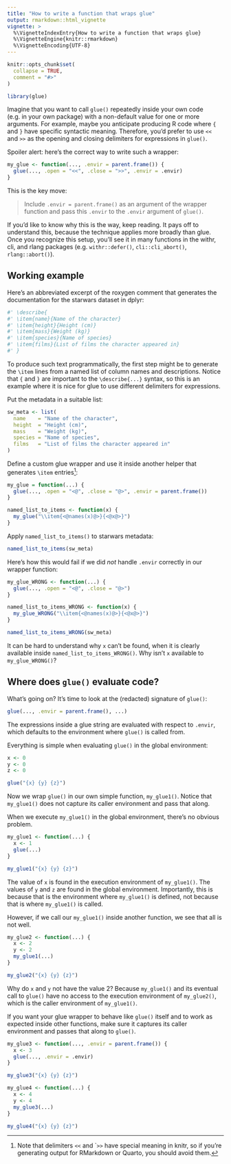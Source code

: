 ```yaml
---
title: "How to write a function that wraps glue"
output: rmarkdown::html_vignette
vignette: >
  %\VignetteIndexEntry{How to write a function that wraps glue}
  %\VignetteEngine{knitr::rmarkdown}
  %\VignetteEncoding{UTF-8}
---
```


```r
knitr::opts_chunk$set(
  collapse = TRUE,
  comment = "#>"
)
```

```r
library(glue)
```

Imagine that you want to call `glue()` repeatedly inside your own code (e.g. in your own package) with a non-default value for one or more arguments.
For example, maybe you anticipate producing R code where `{` and `}` have specific syntactic meaning.
Therefore, you'd prefer to use `<<` and `>>` as the opening and closing delimiters for expressions in `glue()`.

Spoiler alert: here's the correct way to write such a wrapper:

```r
my_glue <- function(..., .envir = parent.frame()) {
  glue(..., .open = "<<", .close = ">>", .envir = .envir)
}
```

This is the key move:

> Include `.envir = parent.frame()` as an argument of the wrapper function and pass this `.envir` to the `.envir` argument of `glue()`.

If you'd like to know why this is the way, keep reading.
It pays off to understand this, because the technique applies more broadly than glue.
Once you recognize this setup, you'll see it in many functions in the withr, cli, and rlang packages (e.g. `withr::defer()`, `cli::cli_abort()`, `rlang::abort()`).

## Working example

Here's an abbreviated excerpt of the roxygen comment that generates the documentation for the starwars dataset in dplyr:

```r
#' \describe{
#' \item{name}{Name of the character}
#' \item{height}{Height (cm)}
#' \item{mass}{Weight (kg)}
#' \item{species}{Name of species}
#' \item{films}{List of films the character appeared in}
#' }
```

To produce such text programmatically, the first step might be to generate the `\item` lines from a named list of column names and descriptions.
Notice that `{` and `}` are important to the `\describe{...}` syntax, so this is an example where it is nice for glue to use different delimiters for expressions.

Put the metadata in a suitable list:

```r
sw_meta <- list(
  name    = "Name of the character",
  height  = "Height (cm)",
  mass    = "Weight (kg)",
  species = "Name of species",
  films   = "List of films the character appeared in"
)
```

Define a custom glue wrapper and use it inside another helper that generates `\item` entries[^1]:

[^1]: Note that delimiters `<<` and ``>>` have special meaning in knitr, so if you're generating output for RMarkdown or Quarto, you should avoid them.

```r
my_glue = function(...) {
  glue(..., .open = "<@", .close = "@>", .envir = parent.frame())
}

named_list_to_items <- function(x) {
  my_glue("\\item{<@names(x)@>}{<@x@>}")
}
```

Apply `named_list_to_items()` to starwars metadata:

```r
named_list_to_items(sw_meta)
```

Here's how this would fail if we did *not* handle `.envir` correctly in our wrapper function:

```r
my_glue_WRONG <- function(...) {
  glue(..., .open = "<@", .close = "@>")
}

named_list_to_items_WRONG <- function(x) {
  my_glue_WRONG("\\item{<@names(x)@>}{<@x@>}")
}

named_list_to_items_WRONG(sw_meta)
```

It can be hard to understand why `x` can't be found, when it is clearly available inside `named_list_to_items_WRONG()`.
Why isn't `x` available to `my_glue_WRONG()`?

## Where does `glue()` evaluate code?

What's going on?
It's time to look at the (redacted) signature of `glue()`:

```r
glue(..., .envir = parent.frame(), ...)
```

The expressions inside a glue string are evaluated with respect to `.envir`, which defaults to the environment where `glue()` is called from.

Everything is simple when evaluating `glue()` in the global environment:

```r
x <- 0
y <- 0
z <- 0

glue("{x} {y} {z}")
```

Now we wrap `glue()` in our own simple function, `my_glue1()`.
Notice that `my_glue1()` does not capture its caller environment and pass that along.

When we execute `my_glue1()` in the global environment, there's no obvious problem.

```r
my_glue1 <- function(...) {
  x <- 1
  glue(...)
}

my_glue1("{x} {y} {z}")
```

The value of `x` is found in the execution environment of `my_glue1()`.
The values of `y` and `z` are found in the global environment.
Importantly, this is because that is the environment where `my_glue1()` is defined, not because that is where `my_glue1()` is called.

However, if we call our `my_glue1()` inside another function, we see that all is not well.

```r
my_glue2 <- function(...) {
  x <- 2
  y <- 2
  my_glue1(...)
}

my_glue2("{x} {y} {z}")
```

Why do `x` and `y` not have the value 2?
Because `my_glue1()` and its eventual call to `glue()` have no access to the execution environment of `my_glue2()`, which is the caller environment of `my_glue1()`.

If you want your glue wrapper to behave like `glue()` itself and to work as expected inside other functions, make sure it captures its caller environment and passes that along to `glue()`.

```r
my_glue3 <- function(..., .envir = parent.frame()) {
  x <- 3
  glue(..., .envir = .envir)
}

my_glue3("{x} {y} {z}")

my_glue4 <- function(...) {
  x <- 4
  y <- 4
  my_glue3(...)
}

my_glue4("{x} {y} {z}")
```
